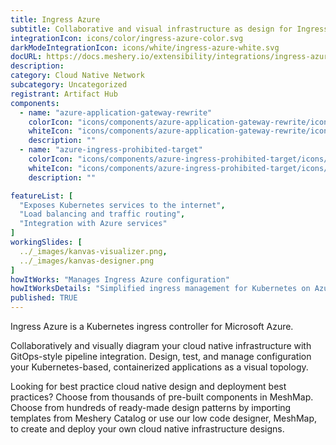 ---
title: Ingress Azure
subtitle: Collaborative and visual infrastructure as design for Ingress Azure
integrationIcon: icons/color/ingress-azure-color.svg
darkModeIntegrationIcon: icons/white/ingress-azure-white.svg
docURL: https://docs.meshery.io/extensibility/integrations/ingress-azure
description: 
category: Cloud Native Network
subcategory: Uncategorized
registrant: Artifact Hub
components:
  - name: "azure-application-gateway-rewrite"
    colorIcon: "icons/components/azure-application-gateway-rewrite/icons/color/azure-application-gateway-rewrite-color.svg"
    whiteIcon: "icons/components/azure-application-gateway-rewrite/icons/white/azure-application-gateway-rewrite-white.svg"
    description: ""
  - name: "azure-ingress-prohibited-target"
    colorIcon: "icons/components/azure-ingress-prohibited-target/icons/color/azure-ingress-prohibited-target-color.svg"
    whiteIcon: "icons/components/azure-ingress-prohibited-target/icons/white/azure-ingress-prohibited-target-white.svg"
    description: ""

featureList: [
  "Exposes Kubernetes services to the internet",
  "Load balancing and traffic routing",
  "Integration with Azure services"
]
workingSlides: [
  ../_images/kanvas-visualizer.png,
  ../_images/kanvas-designer.png
]
howItWorks: "Manages Ingress Azure configuration"
howItWorksDetails: "Simplified ingress management for Kubernetes on Azure"
published: TRUE
---
<p>
Ingress Azure is a Kubernetes ingress controller for Microsoft Azure.
</p>
<p>
    Collaboratively and visually diagram your cloud native infrastructure with GitOps-style pipeline integration. Design, test, and manage configuration your Kubernetes-based, containerized applications as a visual topology.
</p>
<p>
    Looking for best practice cloud native design and deployment best practices? Choose from thousands of pre-built components in MeshMap. Choose from hundreds of ready-made design patterns by importing templates from Meshery Catalog or use our low code designer, MeshMap, to create and deploy your own cloud native infrastructure designs.
</p>
